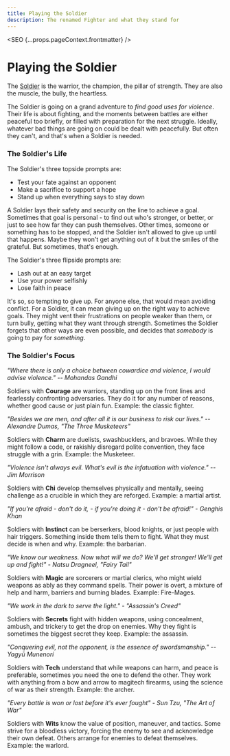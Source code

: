 ```yaml
---
title: Playing the Soldier
description: The renamed Fighter and what they stand for
---
```



<SEO {...props.pageContext.frontmatter} />

# Playing the Soldier

The [Soldier](/cards/soldier) is the warrior, the champion, the pillar of strength. They are also the muscle, the bully, the heartless.

The Soldier is going on a grand adventure to _find good uses for violence_. Their life is about fighting, and the moments between battles are either peaceful too briefly, or filled with preparation for the next struggle. Ideally, whatever bad things are going on could be dealt with peacefully. But often they can't, and that's when a Soldier is needed.

### The Soldier's Life

The Soldier's three topside prompts are:

- Test your fate against an opponent
- Make a sacrifice to support a hope
- Stand up when everything says to stay down

A Soldier lays their safety and security on the line to achieve a goal. Sometimes that goal is personal - to find out who's stronger, or better, or just to see how far they can push themselves. Other times, someone or something has to be stopped, and the Soldier isn't allowed to give up until that happens. Maybe they won't get anything out of it but the smiles of the grateful. But sometimes, that's enough.

The Soldier's three flipside prompts are:

- Lash out at an easy target
- Use your power selfishly
- Lose faith in peace

It's so, so tempting to give up. For anyone else, that would mean avoiding conflict. For a Soldier, it can mean giving up on the right way to achieve goals. They might vent their frustrations on people weaker than them, or turn bully, getting what they want through strength. Sometimes the Soldier forgets that other ways are even possible, and decides that _somebody_ is going to pay for _something_.

### The Soldier's Focus

_"Where there is only a choice between cowardice and violence, I would advise violence." -- Mohandas Gandhi_

Soldiers with **Courage** are warriors, standing up on the front lines and fearlessly confronting adversaries. They do it for any number of reasons, whether good cause or just plain fun. Example: the classic fighter.

_"Besides we are men, and after all it is our business to risk our lives." -- Alexandre Dumas, "The Three Musketeers"_

Soldiers with **Charm** are duelists, swashbucklers, and bravoes. While they might follow a code, or rakishly disregard polite convention, they face struggle with a grin. Example: the Musketeer.

_"Violence isn't always evil. What's evil is the infatuation with violence." -- Jim Morrison_

Soldiers with **Chi** develop themselves physically and mentally, seeing challenge as a crucible in which they are reforged. Example: a martial artist.

_"If you're afraid - don't do it, - if you're doing it - don't be afraid!" - Genghis Khan_

Soldiers with **Instinct** can be berserkers, blood knights, or just people with hair triggers. Something inside them tells them to fight. What they must decide is when and why. Example: the barbarian.

_"We know our weakness. Now what will we do? We'll get stronger! We'll get up and fight!" - Natsu Dragneel, "Fairy Tail"_

Soldiers with **Magic** are sorcerers or martial clerics, who might wield weapons as ably as they command spells. Their power is overt, a mixture of help and harm, barriers and burning blades. Example: Fire-Mages.

_"We work in the dark to serve the light." - "Assassin's Creed"_

Soldiers with **Secrets** fight with hidden weapons, using concealment, ambush, and trickery to get the drop on enemies. Why they fight is sometimes the biggest secret they keep. Example: the assassin.

_"Conquering evil, not the opponent, is the essence of swordsmanship." -- Yagyū Munenori_

Soldiers with **Tech** understand that while weapons can harm, and peace is preferable, sometimes you need the one to defend the other. They work with anything from a bow and arrow to magitech firearms, using the science of war as their strength. Example: the archer.

_"Every battle is won or lost before it's ever fought" - Sun Tzu, "The Art of War"_

Soldiers with **Wits** know the value of position, maneuver, and tactics. Some strive for a bloodless victory, forcing the enemy to see and acknowledge their own defeat. Others arrange for enemies to defeat themselves. Example: the warlord.
